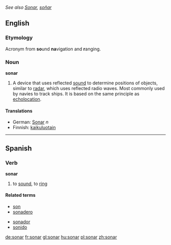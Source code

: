 ''See also [[Sonar]], [[soñar]]''
==English==

===Etymology===
{{wikipedia}}
Acronym from '''so'''und '''na'''vigation and '''r'''anging.

===Noun===
'''sonar'''
#A device that uses reflected [[sound]] to determine positions of objects, similar to [[radar]], which uses reflected radio waves.   Most commonly used by navies to track ships.  It is based on the same principle as [[echolocation]].

====Translations====
*German: [[Sonar]] ''n''
*Finnish: [[kaikuluotain]]

----

==Spanish==

===Verb===
'''sonar'''
# to [[sound]], to [[ring]]

====Related terms====
{{top}}
*[[son]]
*[[sonadero]]
{{mid}}
*[[sonador]]
*[[sonido]]
{{bottom}}

[[de:sonar]]
[[fr:sonar]]
[[gl:sonar]]
[[hu:sonar]]
[[pl:sonar]]
[[zh:sonar]]